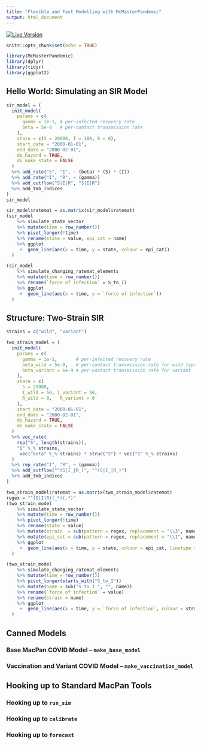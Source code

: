 ```yaml
---
title: "Flexible and Fast Modelling with McMasterPandemic"
output: html_document
---
```


[![Live
Version](https://img.shields.io/static/v1.svg?label=Updated&message=`r Sys.Date()`&color=blue)](https://canmod.net/misc/flex_intro)

```r
knitr::opts_chunk$set(echo = TRUE)
```

```r
library(McMasterPandemic)
library(dplyr)
library(tidyr)
library(ggplot2)
```

## Hello World: Simulating an SIR Model

```r
sir_model = (
  init_model(
    params = c(
      gamma = 1e-1, # per-infected recovery rate
      beta = 5e-9   # per-contact transmission rate
    ),
    state = c(S = 20000, I = 100, R = 0),
    start_date = "2000-01-01",
    end_date = "2000-02-01",
    do_hazard = TRUE,
    do_make_state = FALSE
  )
  %>% add_rate("S", "I", ~ (beta) * (S) * (I))
  %>% add_rate("I", "R", ~ (gamma))
  %>% add_outflow("S|I|R", "S|I|R")
  %>% add_tmb_indices
)
sir_model
```

```r
sir_model$ratemat = as.matrix(sir_model$ratemat)
(sir_model
    %>% simulate_state_vector
    %>% mutate(time = row_number())
    %>% pivot_longer(!time)
    %>% rename(state = value, epi_cat = name)
    %>% ggplot
     +  geom_line(aes(x = time, y = state, colour = epi_cat))
  )
```

```r
(sir_model
    %>% simulate_changing_ratemat_elements
    %>% mutate(time = row_number())
    %>% rename(`force of infection` = S_to_I)
    %>% ggplot
     +  geom_line(aes(x = time, y = `force of infection`))
  )
```

## Structure: Two-Strain SIR

```r

strains = c("wild", "variant")

two_strain_model = (
  init_model(
    params = c(
      gamma = 1e-1,       # per-infected recovery rate
      beta_wild = 5e-9,   # per-contact transmission rate for wild type
      beta_variant = 6e-9 # per-contact transmission rate for variant
    ),
    state = c(
      S = 20000, 
      I_wild = 50, I_variant = 50,
      R_wild = 0,   R_variant = 0
    ),
    start_date = "2000-01-01",
    end_date = "2000-02-01",
    do_hazard = TRUE,
    do_make_state = FALSE
  )
  %>% vec_rate(
    rep("S", length(strains)),
    "I" %_% strains, 
     vec("beta" %_% strains) * struc("S") * vec("I" %_% strains)
  )
  %>% rep_rate("I", "R", ~ (gamma))
  %>% add_outflow("^(S|I_|R_)", "^(S|I_|R_)")
  %>% add_tmb_indices
)
```

```r
two_strain_model$ratemat = as.matrix(two_strain_model$ratemat)
regex = "^(S|I|R)(_*)(.*)"
(two_strain_model
    %>% simulate_state_vector
    %>% mutate(time = row_number())
    %>% pivot_longer(!time)
    %>% rename(state = value)
    %>% mutate(strain  = sub(pattern = regex, replacement = "\\3", name))
    %>% mutate(epi_cat = sub(pattern = regex, replacement = "\\1", name))
    %>% ggplot
     +  geom_line(aes(x = time, y = state, colour = epi_cat, linetype = strain))
  )
```

```r
(two_strain_model
    %>% simulate_changing_ratemat_elements
    %>% mutate(time = row_number())
    %>% pivot_longer(starts_with("S_to_I"))
    %>% mutate(name = sub("S_to_I_", "", name))
    %>% rename(`force of infection` = value)
    %>% rename(strain = name)
    %>% ggplot
     +  geom_line(aes(x = time, y = `force of infection`, colour = strain))
  )
```

## Canned Models

### Base MacPan COVID Model -- `make_base_model`

### Vaccination and Variant COVID Model -- `make_vaccination_model`

## Hooking up to Standard MacPan Tools

### Hooking up to `run_sim`

### Hooking up to `calibrate`

### Hooking up to `forecast`
